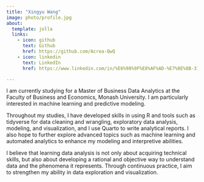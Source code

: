 ```yaml
---
title: "Xingyu Wang"
image: photo/profile.jpg
about:
  template: jolla
  links:
    - icon: github
      text: Github
      href: https://github.com/Acrea-QwQ
    - icon: linkedin
      text: LinkedIn
      href: https://www.linkedin.com/in/%E6%98%9F%E8%AF%AD-%E7%8E%8B-31b7a9388/

---
```


I am currently studying for a Master of Business Data Analytics at the Faculty of Business and Economics, Monash University. I am particularly interested in machine learning and predictive modeling.

Throughout my studies, I have developed skills in using R and tools such as tidyverse for data cleaning and wrangling, exploratory data analysis, modeling, and visualization, and I use Quarto to write analytical reports. I also hope to further explore advanced topics such as machine learning and automated analytics to enhance my modeling and interpretive abilities.

I believe that learning data analysis is not only about acquiring technical skills, but also about developing a rational and objective way to understand data and the phenomena it represents. Through continuous practice, I aim to strengthen my ability in data exploration and visualization.


